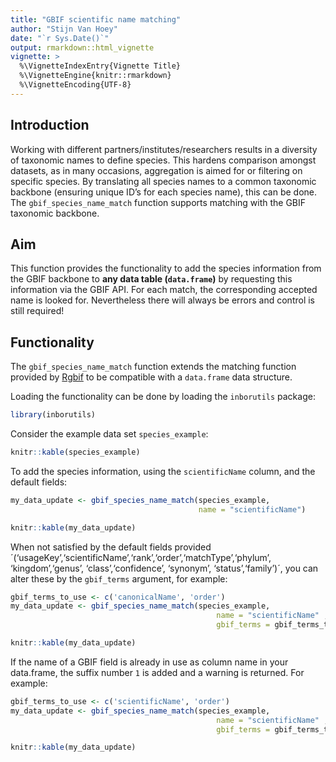 ```yaml
---
title: "GBIF scientific name matching"
author: "Stijn Van Hoey"
date: "`r Sys.Date()`"
output: rmarkdown::html_vignette
vignette: >
  %\VignetteIndexEntry{Vignette Title}
  %\VignetteEngine{knitr::rmarkdown}
  %\VignetteEncoding{UTF-8}
---
```


## Introduction

Working with different partners/institutes/researchers results in a diversity of taxonomic names to define species. This hardens comparison amongst datasets, as in many occasions, aggregation is aimed for or filtering on specific species. By translating all species names to a common taxonomic backbone (ensuring unique ID's for each species name), this can be done. The `gbif_species_name_match` function supports matching with the GBIF taxonomic backbone.

## Aim

This function provides the functionality to add the species information from the GBIF backbone to **any data table (`data.frame`)** by requesting this information via the GBIF API. For each match, the corresponding accepted name is looked for. Nevertheless there will always be errors and control is still required!

## Functionality

The `gbif_species_name_match` function extends the matching function provided by [Rgbif](https://github.com/ropensci/rgbif) to be compatible with a `data.frame` data structure.

Loading the functionality can be done by loading the `inborutils` package:

```r
library(inborutils)
```

Consider the example data set `species_example`:

```r
knitr::kable(species_example)
```

To add the species information, using the `scientificName` column, and the default fields:

```r
my_data_update <- gbif_species_name_match(species_example, 
                                          name = "scientificName")
```

```r
knitr::kable(my_data_update)
```

When not satisfied by the default fields provided ´('usageKey','scientificName','rank','order','matchType','phylum', 'kingdom','genus', 'class','confidence', 'synonym', 'status','family')´, you can alter these by the `gbif_terms` argument, for example:

```r
gbif_terms_to_use <- c('canonicalName', 'order')
my_data_update <- gbif_species_name_match(species_example, 
                                              name = "scientificName" , 
                                              gbif_terms = gbif_terms_to_use)
```

```r
knitr::kable(my_data_update)
```

If the name of a GBIF field is already in use as column name in your data.frame, the suffix number `1` is added and a warning is returned. For example: 

```r
gbif_terms_to_use <- c('scientificName', 'order')
my_data_update <- gbif_species_name_match(species_example, 
                                              name = "scientificName" , 
                                              gbif_terms = gbif_terms_to_use)
```

```r
knitr::kable(my_data_update)
```

